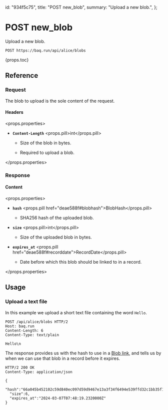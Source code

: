   id: "934f5c75",
  title: "POST new_blob",
  summary: "Upload a new blob.",
};

# POST new_blob

Upload a new blob.

```httpcli
POST https://baq.run/api/alice/blobs
```

{props.toc}

## Reference

### Request

The blob to upload is the sole content of the request.

#### Headers

<props.properties>

- **`Content-Length`** <props.pill>int</props.pill>

  - Size of the blob in bytes.

  - Required to upload a blob.

</props.properties>

### Response

#### Content

<props.properties>

- **`hash`** <props.pill href="deae588f#blobhash">BlobHash</props.pill>

  - SHA256 hash of the uploaded blob.

- **`size`** <props.pill>int</props.pill>

  - Size of the uploaded blob in bytes.

- **`expires_at`** <props.pill href="deae588f#recorddate">RecordDate</props.pill>

  - Date before which this blob should be linked to in a record.

</props.properties>

## Usage

### Upload a text file

In this example we upload a short text file containing the word `Hello`.

```http
POST /api/alice/blobs HTTP/2
Host: baq.run
Content-Length: 6
Content-Type: text/plain

Hello\n
```

The response provides us with the hash to use in a [Blob link](70af90d6), and tells us by when we can use that blob in a record before it expires.

```http
HTTP/2 200 OK
Content-Type: application/json

{
  "hash":"66a045b452102c59d840ec097d59d9467e13a3f34f6494e539ffd32c1bb35f18",
  "size":6,
  "expires_at":"2024-03-07T07:48:19.2320000Z"
}
```
